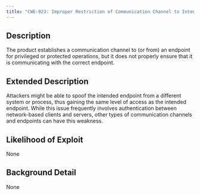 ```yaml
---
title: "CWE-923: Improper Restriction of Communication Channel to Intended Endpoints"
---
```


## Description
The product establishes a communication channel to (or from) an endpoint for privileged or protected operations, but it does not properly ensure that it is communicating with the correct endpoint.

## Extended Description

Attackers might be able to spoof the intended endpoint from a different system or process, thus gaining the same level of access as the intended endpoint.
While this issue frequently involves authentication between network-based clients and servers, other types of communication channels and endpoints can have this weakness.


## Likelihood of Exploit
None

## Background Detail
None
        
